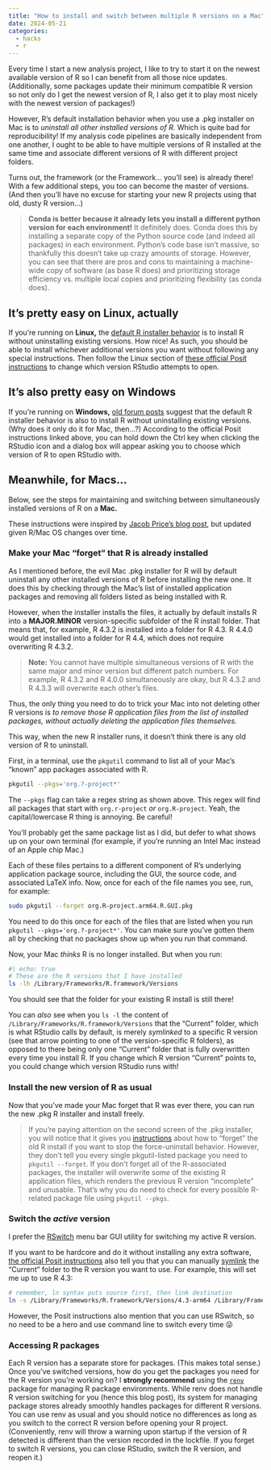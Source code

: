 ```yaml
---
title: "How to install and switch between multiple R versions on a Mac"
date: 2024-05-21
categories:
  - hacks
  - r
---
```


Every time I start a new analysis project, I like to try to start it on the newest available version of R so I can benefit from all those nice updates. (Additionally, some packages update their minimum compatible R version so not only do I get the newest version of R, I also get it to play most nicely with the newest version of packages!)

However, R's default installation behavior when you use a .pkg installer on Mac is to _uninstall all other installed versions of R._ Which is quite bad for reproducibility! If my analysis code pipelines are basically independent from one another, I ought to be able to have multiple versions of R installed at the same time and associate different versions of R with different project folders.

Turns out, the framework (or the Framework... you'll see) is already there! With a few additional steps, you too can become the master of versions. (And then you'll have no excuse for starting your new R projects using that old, dusty R version...)

> **Conda is better because it already lets you install a different python version for each environment!** It definitely does. Conda does this by installing a separate copy of the Python source code (and indeed all packages) in each environment. Python's code base isn't massive, so thankfully this doesn't take up crazy amounts of storage. However, you can see that there are pros and cons to maintaining a machine-wide copy of software (as base R does) and prioritizing storage efficiency vs. multiple local copies and prioritizing flexibility (as conda does).

## It's pretty easy on Linux, actually

If you're running on **Linux,** the [default R installer behavior](https://docs.posit.co/resources/install-r/#optional-install-multiple-versions-of-r) is to install R without uninstalling existing versions. How nice! As such, you should be able to install whichever additional versions you want without following any special instructions. Then follow the Linux section of [these official Posit instructions](https://support.posit.co/hc/en-us/articles/200486138-Changing-R-versions-for-the-RStudio-Desktop-IDE) to change which version RStudio attempts to open.

## It's also pretty easy on Windows

If you're running on **Windows,** [old forum posts](https://forum.posit.co/t/install-multiple-r-versions-os-windows-10-and-use-them-to-cover-specific-reasons-inside-rstudiodesktop/36271) suggest that the default R installer behavior is also to install R without uninstalling existing versions. (Why does it only do it for Mac, then...?) According to the official Posit instructions linked above, you can hold down the Ctrl key when clicking the RStudio icon and a dialog box will appear asking you to choose which version of R to open RStudio with.

## Meanwhile, for Macs...

Below, see the steps for maintaining and switching between simultaneously installed versions of R on a **Mac.**

These instructions were inspired by [Jacob Price's blog post](https://jacobrprice.github.io/2019/09/19/Installing-multiple-parallel-R-versions.html), but updated given R/Mac OS changes over time.

### Make your Mac "forget" that R is already installed

As I mentioned before, the evil Mac .pkg installer for R will by default uninstall any other installed versions of R before installing the new one. It does this by checking through the Mac's list of installed application packages and removing all folders listed as being installed with R.

However, when the installer installs the files, it actually by default installs R into a **MAJOR.MINOR** version-specific subfolder of the R install folder. That means that, for example, R 4.3.2 is installed into a folder for R 4.3. R 4.4.0 would get installed into a folder for R 4.4, which does not require overwriting R 4.3.2.

> **Note:** You cannot have multiple simultaneous versions of R with the same major and minor version but different patch numbers. For example, R 4.3.2 and R 4.0.0 simultaneously are okay, but R 4.3.2 and R 4.3.3 will overwrite each other's files.

Thus, the only thing you need to do to trick your Mac into not deleting other R versions is _to remove those R application files from the list of installed packages, without actually deleting the application files themselves._

This way, when the new R installer runs, it doesn't think there is any old version of R to uninstall.

First, in a terminal, use the `pkgutil` command to list all of your Mac's "known" app packages associated with R.

```bash
pkgutil --pkgs='org.?-project*'
```

The `--pkgs` flag can take a regex string as shown above. This regex will find all packages that start with `org.r-project` _or_ `org.R-project`. Yeah, the capital/lowercase R thing is annoying. Be careful!

You'll probably get the same package list as I did, but defer to what shows up on your own terminal (for example, if you're running an Intel Mac instead of an Apple chip Mac.)

Each of these files pertains to a different component of R's underlying application package source, including the GUI, the source code, and associated LaTeX info. Now, once for each of the file names you see, run, for example:

```bash
sudo pkgutil --forget org.R-project.arm64.R.GUI.pkg
```

You need to do this once for each of the files that are listed when you run `pkgutil --pkgs='org.?-project*'`. You can make sure you've gotten them all by checking that no packages show up when you run that command.

Now, your Mac _thinks_ R is no longer installed. But when you run:

```bash
#| echo: true
# These are the R versions that I have installed
ls -lh /Library/Frameworks/R.framework/Versions
```

You should see that the folder for your existing R install is still there!

You can _also_ see when you `ls -l` the content of `/Library/Frameworks/R.framework/Versions` that the "Current" folder, which is what RStudio calls by default, is merely _symlinked_ to a specific R version (see that arrow pointing to one of the version-specific R folders), as opposed to there being only one "Current" folder that is fully overwritten every time you install R. If you change which R version "Current" points to, you could change which version RStudio runs with!

### Install the new version of R as usual

Now that you've made your Mac forget that R was ever there, you can run the new .pkg R installer and install freely.

> If you're paying attention on the second screen of the .pkg installer, you will notice that it gives you [instructions](https://cran.rstudio.org/doc/manuals/R-admin.html#Uninstalling-under-macOS) about how to "forget" the old R install if you want to stop the force-uninstall behavior. However, they don't tell you every single pkgutil-listed package you need to `pkgutil --forget`. If you don't forget all of the R-associated packages, the installer will overwrite _some_ of the existing R application files, which renders the previous R version "incomplete" and unusable. That's why you do need to check for every possible R-related package file using `pkgutil --pkgs`.

### Switch the _active_ version

I prefer the [RSwitch](https://rud.is/rswitch/guide/) menu bar GUI utility for switching my active R version.

If you want to be hardcore and do it without installing any extra software, [the official Posit instructions](https://support.posit.co/hc/en-us/articles/200486138-Changing-R-versions-for-the-RStudio-Desktop-IDE) also tell you that you can manually [symlink](https://ss64.com/mac/ln.html) the "Current" folder to the R version you want to use. For example, this will set me up to use R 4.3:

```bash
# remember, ln syntax puts source first, then link destination
ln -s /Library/Frameworks/R.framework/Versions/4.3-arm64 /Library/Frameworks/R.framework/Versions/Current
```

However, the Posit instructions also mention that you can use RSwitch, so no need to be a hero and use command line to switch every time 😜

### Accessing R packages

Each R version has a separate store for packages. (This makes total sense.) Once you've switched versions, how do you get the packages you need for the R version you're working on? I **strongly recommend** using the [`renv`](https://rstudio.github.io/renv/articles/renv.html) package for managing R package environments. While renv does not handle R version switching for you (hence this blog post), its system for managing package stores already smoothly handles packages for different R versions. You can use renv as usual and you should notice no differences as long as you switch to the correct R version before opening your R project. (Conveniently, renv will throw a warning upon startup if the version of R detected is different than the version recorded in the lockfile. If you forget to switch R versions, you can close RStudio, switch the R version, and reopen it.)
